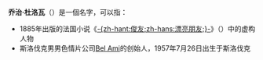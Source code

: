 '''乔治·杜洛瓦'''（{{lang-en|George Duroy}}）是一個名字，可以指：
*1885年出版的法国小说《[[漂亮朋友|-{zh-hant:俊友;zh-hans:漂亮朋友;}-]]》（{{lang-fr|Bel Ami}}）中的虚构人物
*斯洛伐克男男色情片公司[[Bel_Ami|Bel Ami]]的创始人，1957年7月26日出生于斯洛伐克

{{Disambiguation|Q|Cat=五字人名译名消歧义}}